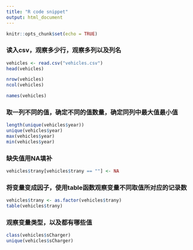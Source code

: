 ```yaml
---
title: "R code snippet"
output: html_document
---
```


```r
knitr::opts_chunk$set(echo = TRUE)
```
### 读入csv，观察多少行，观察多列以及列名
```r
vehicles <- read.csv("vehicles.csv")
head(vehicles)

nrow(vehicles)
ncol(vehicles)

names(vehicles)
```

### 取一列不同的值，确定不同的值数量，确定同列中最大值最小值
```r
length(unique(vehicles$year))
unique(vehicles$year)
max(vehicles$year)
min(vehicles$year)
```
### 缺失值用NA填补
```r
vehicles$trany[vehicles$trany == ""] <- NA
```
### 将变量变成因子，使用table函数观察变量不同取值所对应的记录数
```r
vehicles$trany <- as.factor(vehicles$trany)
table(vehicles$trany)
```
### 观察变量类型，以及都有哪些值
```r
class(vehicles$sCharger)
unique(vehicles$sCharger)
```

